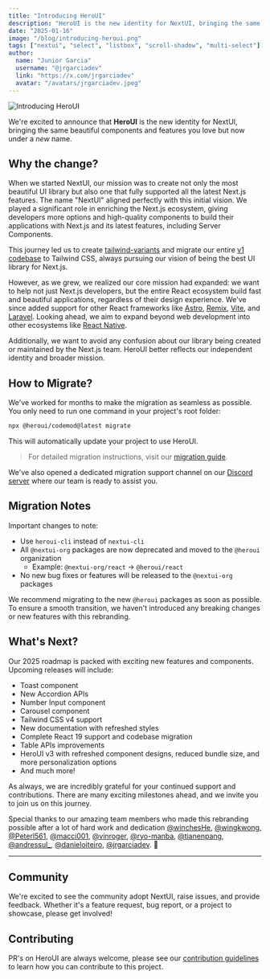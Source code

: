 ```yaml
---
title: "Introducing HeroUI"
description: "HeroUI is the new identity for NextUI, bringing the same beautiful components and features you love under a new name."
date: "2025-01-16"
image: "/blog/introducing-heroui.png"
tags: ["nextui", "select", "listbox", "scroll-shadow", "multi-select"]
author:
  name: "Junior Garcia"
  username: "@jrgarciadev"
  link: "https://x.com/jrgarciadev"
  avatar: "/avatars/jrgarciadev.jpeg"
---
```


<img
  src="/blog/introducing-heroui_2x.png"
  width={700}
  height={350}
  alt="Introducing HeroUI"
  className="w-full border border-transparent dark:border-default-200/50 object-fit rounded-xl shadow-lg"
/>

We're excited to announce that **HeroUI** is the new identity for NextUI, bringing the same beautiful components and features you love but now under a _new_ name.

<Spacer y={4} />

## Why the change?

When we started NextUI, our mission was to create not only the most beautiful UI library but also one that fully supported all the latest Next.js features. The name "NextUI" aligned perfectly with this initial vision. We played a significant role in enriching the Next.js ecosystem, giving developers more options and high-quality components to build their applications with Next.js and its latest features, including Server Components.

This journey led us to create [tailwind-variants](https://tailwind-variants.org) and migrate our entire [v1 codebase](https://v1.nextui.org) to Tailwind CSS, always pursuing our vision of being the best UI library for Next.js.

However, as we grew, we realized our core mission had expanded: we want to help not just Next.js developers, but the entire React ecosystem build fast and beautiful applications, regardless of their design experience. We've since added support for other React frameworks like [Astro](https://astro.build/), [Remix](https://remix.run/), [Vite](https://vitejs.dev/), and [Laravel](https://laravel.com/). Looking ahead, we aim to expand beyond web development into other ecosystems like [React Native](https://reactnative.dev/).

Additionally, we want to avoid any confusion about our library being created or maintained by the Next.js team. HeroUI better reflects our independent identity and broader mission.


## How to Migrate?

We've worked for months to make the migration as seamless as possible. You only need to run one command in your project's root folder:

```bash
npx @heroui/codemod@latest migrate
```

This will automatically update your project to use HeroUI.

> For detailed migration instructions, visit our [migration guide](/docs/guide/nextui-to-heroui).

We've also opened a dedicated migration support channel on our [Discord server](https://discord.gg/9b6yyZKmH4) where our team is ready to assist you.

## Migration Notes

Important changes to note:

- Use `heroui-cli` instead of `nextui-cli`
- All `@nextui-org` packages are now deprecated and moved to the `@heroui` organization
  - Example: `@nextui-org/react` → `@heroui/react`
- No new bug fixes or features will be released to the `@nextui-org` packages

We recommend migrating to the new `@heroui` packages as soon as possible. To ensure a smooth transition, we haven't introduced any breaking changes or new features with this rebranding.


## What's Next?

Our 2025 roadmap is packed with exciting new features and components. Upcoming releases will include:

- Toast component
- New Accordion APIs
- Number Input component
- Carousel component
- Tailwind CSS v4 support
- New documentation with refreshed styles
- Complete React 19 support and codebase migration
- Table APIs improvements
- HeroUI v3 with refreshed component designs, reduced bundle size, and more personalization options
- And much more!

As always, we are incredibly grateful for your continued support and contributions. There are many exciting milestones ahead, and we invite you to join us on this journey.


Special thanks to our amazing team members who made this rebranding possible after a lot of hard work and dedication [@winchesHe](https://github.com/winchesHe), 
[@wingkwong](https://github.com/wingkwong), [@Peterl561](https://github.com/Peterl561), [@macci001](https://github.com/macci001), [@vinroger](https://github.com/vinroger), [@ryo-manba](https://github.com/ryo-manba), [@tianenpang](https://github.com/tianenpang),
[@andressul_](https://x.com/andressul_), [@danieloiteiro](https://dribbble.com/DanielOiteiro/about), [@jrgarciadev](https://x.com/jrgarciadev). 🚀


<Spacer y={8} />

---

## Community

We're excited to see the community adopt NextUI, raise issues, and provide feedback.
Whether it's a feature request, bug report, or a project to showcase, please get involved!

<Community />

## Contributing

PR's on HeroUI are always welcome, please see our [contribution guidelines](https://github.com/frontio-ai/heroui/blob/main/CONTRIBUTING.md) to learn how you can contribute to this project.

